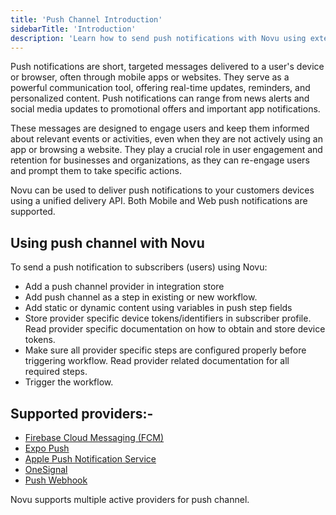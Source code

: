 ```yaml
---
title: 'Push Channel Introduction'
sidebarTitle: 'Introduction'
description: 'Learn how to send push notifications with Novu using external providers like FCM, Expo etc.'
---
```


Push notifications are short, targeted messages delivered to a user's device or browser, often through mobile apps or websites. They serve as a powerful communication tool, offering real-time updates, reminders, and personalized content. Push notifications can range from news alerts and social media updates to promotional offers and important app notifications.

These messages are designed to engage users and keep them informed about relevant events or activities, even when they are not actively using an app or browsing a website. They play a crucial role in user engagement and retention for businesses and organizations, as they can re-engage users and prompt them to take specific actions.

Novu can be used to deliver push notifications to your customers devices using a unified delivery API. Both Mobile and Web push notifications are supported.

## Using push channel with Novu

To send a push notification to subscribers (users) using Novu:
- Add a push channel provider in integration store
- Add push channel as a step in existing or new workflow.
- Add static or dynamic content using variables in push step fields
- Store provider specific device tokens/identifiers in subscriber profile. Read provider specific documentation on how to obtain and store device tokens.
- Make sure all provider specific steps are configured properly before triggering workflow. Read provider related documentation for all required steps.
- Trigger the workflow. 

## Supported providers:-

- [Firebase Cloud Messaging (FCM)](/channels-and-providers/push/fcm)
- [Expo Push](/channels-and-providers/push/apns)
- [Apple Push Notification Service](/channels-and-providers/push/apns)
- [OneSignal](/channels-and-providers/push/onesignal)
- [Push Webhook](/channels-and-providers/push/push-webhook)

<Note>Novu supports multiple active providers for push channel.</Note>

<Snippet file="missing-provider.mdx" />
